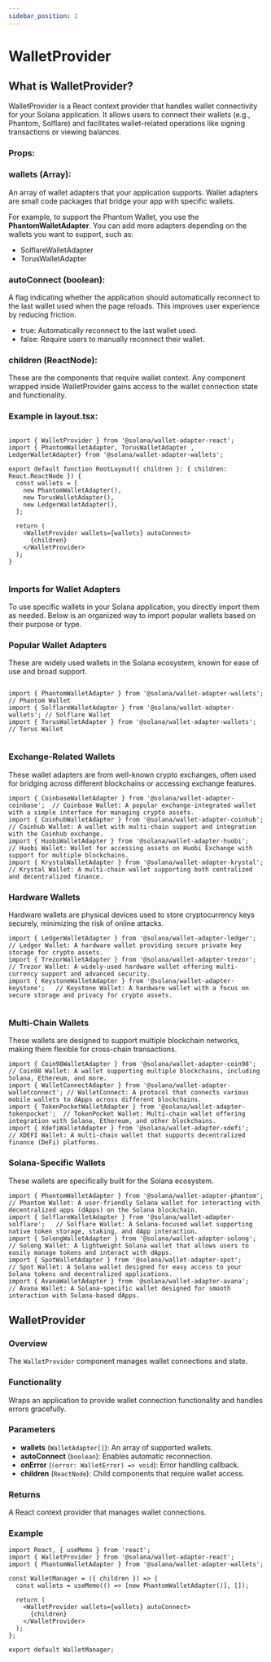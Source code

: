 ```yaml
---
sidebar_position: 2
---
```


# WalletProvider

## What is WalletProvider?
WalletProvider is a React context provider that handles wallet connectivity for your Solana application. It allows users to connect their wallets (e.g., Phantom, Solflare) and facilitates wallet-related operations like signing transactions or viewing balances.

### Props:


### wallets (Array):
An array of wallet adapters that your application supports. Wallet adapters are small code packages that bridge your app with specific wallets.

For example, to support the Phantom Wallet, you use the **PhantomWalletAdapter**. You can add more adapters depending on the wallets you want to support, such as:

- SolflareWalletAdapter
- TorusWalletAdapter

### autoConnect (boolean):
A flag indicating whether the application should automatically reconnect to the last wallet used when the page reloads. This improves user experience by reducing friction.

- true: Automatically reconnect to the last wallet used.
- false: Require users to manually reconnect their wallet.

### children (ReactNode):
These are the components that require wallet context. Any component wrapped inside WalletProvider gains access to the wallet connection state and functionality.



### **Example in layout.tsx:**
```tsx

import { WalletProvider } from '@solana/wallet-adapter-react';
import { PhantomWalletAdapter, TorusWalletAdapter , LedgerWalletAdapter} from '@solana/wallet-adapter-wallets';

export default function RootLayout({ children }: { children: React.ReactNode }) {
  const wallets = [
    new PhantomWalletAdapter(),
    new TorusWalletAdapter(),
    new LedgerWalletAdapter(),
  ];

  return (
    <WalletProvider wallets={wallets} autoConnect>
      {children}
    </WalletProvider>
  );
}


```

### Imports for Wallet Adapters
To use specific wallets in your Solana application, you directly import them as needed. Below is an organized way to import popular wallets based on their purpose or type.

### Popular Wallet Adapters
These are widely used wallets in the Solana ecosystem, known for ease of use and broad support.


```tsx

import { PhantomWalletAdapter } from '@solana/wallet-adapter-wallets'; // Phantom Wallet  
import { SolflareWalletAdapter } from '@solana/wallet-adapter-wallets'; // Solflare Wallet  
import { TorusWalletAdapter } from '@solana/wallet-adapter-wallets';   // Torus Wallet  


```

### Exchange-Related Wallets

These wallet adapters are from well-known crypto exchanges, often used for bridging across different blockchains or accessing exchange features.


``` tsx
import { CoinbaseWalletAdapter } from '@solana/wallet-adapter-coinbase';  // Coinbase Wallet: A popular exchange-integrated wallet with a simple interface for managing crypto assets.
import { CoinhubWalletAdapter } from '@solana/wallet-adapter-coinhub';    // Coinhub Wallet: A wallet with multi-chain support and integration with the Coinhub exchange.
import { HuobiWalletAdapter } from '@solana/wallet-adapter-huobi';        // Huobi Wallet: Wallet for accessing assets on Huobi Exchange with support for multiple blockchains.
import { KrystalWalletAdapter } from '@solana/wallet-adapter-krystal';    // Krystal Wallet: A multi-chain wallet supporting both centralized and decentralized finance.

```

### Hardware Wallets
Hardware wallets are physical devices used to store cryptocurrency keys securely, minimizing the risk of online attacks.

```tsx
import { LedgerWalletAdapter } from '@solana/wallet-adapter-ledger';     // Ledger Wallet: A hardware wallet providing secure private key storage for crypto assets.
import { TrezorWalletAdapter } from '@solana/wallet-adapter-trezor';     // Trezor Wallet: A widely-used hardware wallet offering multi-currency support and advanced security.
import { KeystoneWalletAdapter } from '@solana/wallet-adapter-keystone';   // Keystone Wallet: A hardware wallet with a focus on secure storage and privacy for crypto assets.


```

### Multi-Chain Wallets
These wallets are designed to support multiple blockchain networks, making them flexible for cross-chain transactions.

```tsx
import { Coin98WalletAdapter } from '@solana/wallet-adapter-coin98';    // Coin98 Wallet: A wallet supporting multiple blockchains, including Solana, Ethereum, and more.
import { WalletConnectAdapter } from '@solana/wallet-adapter-walletconnect'; // WalletConnect: A protocol that connects various mobile wallets to dApps across different blockchains.
import { TokenPocketWalletAdapter } from '@solana/wallet-adapter-tokenpocket';  // TokenPocket Wallet: Multi-chain wallet offering integration with Solana, Ethereum, and other blockchains.
import { XdefiWalletAdapter } from '@solana/wallet-adapter-xdefi';      // XDEFI Wallet: A multi-chain wallet that supports decentralized finance (DeFi) platforms.

```

### Solana-Specific Wallets
These wallets are specifically built for the Solana ecosystem.

```tsx
import { PhantomWalletAdapter } from '@solana/wallet-adapter-phantom';    // Phantom Wallet: A user-friendly Solana wallet for interacting with decentralized apps (dApps) on the Solana blockchain.
import { SolflareWalletAdapter } from '@solana/wallet-adapter-solflare';   // Solflare Wallet: A Solana-focused wallet supporting native token storage, staking, and dApp interaction.
import { SolongWalletAdapter } from '@solana/wallet-adapter-solong';     // Solong Wallet: A lightweight Solana wallet that allows users to easily manage tokens and interact with dApps.
import { SpotWalletAdapter } from '@solana/wallet-adapter-spot';       // Spot Wallet: A Solana wallet designed for easy access to your Solana tokens and decentralized applications.
import { AvanaWalletAdapter } from '@solana/wallet-adapter-avana';        // Avana Wallet: A Solana-specific wallet designed for smooth interaction with Solana-based dApps.

```


## WalletProvider

### Overview
The `WalletProvider` component manages wallet connections and state.

### Functionality
Wraps an application to provide wallet connection functionality and handles errors gracefully.

### Parameters
- **wallets** (`WalletAdapter[]`): An array of supported wallets.
- **autoConnect** (`boolean`): Enables automatic reconnection.
- **onError** (`(error: WalletError) => void`): Error handling callback.
- **children** (`ReactNode`): Child components that require wallet access.

### Returns
A React context provider that manages wallet connections.

### Example
```tsx
import React, { useMemo } from 'react';
import { WalletProvider } from '@solana/wallet-adapter-react';
import { PhantomWalletAdapter } from '@solana/wallet-adapter-wallets';

const WalletManager = ({ children }) => {
  const wallets = useMemo(() => [new PhantomWalletAdapter()], []);

  return (
    <WalletProvider wallets={wallets} autoConnect>
      {children}
    </WalletProvider>
  );
};

export default WalletManager;
```
```

